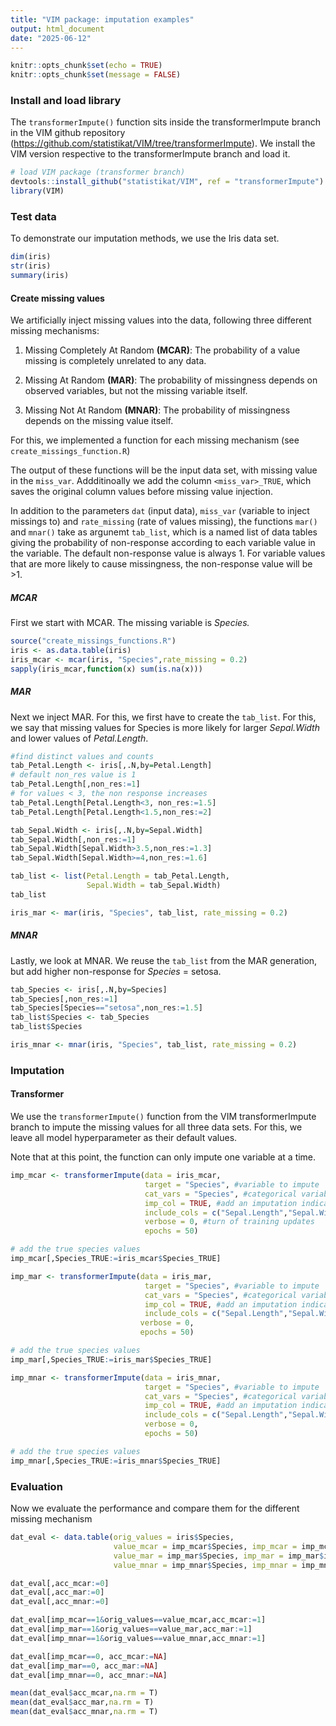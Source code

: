 ```yaml
---
title: "VIM package: imputation examples"
output: html_document
date: "2025-06-12"
---
```


```r
knitr::opts_chunk$set(echo = TRUE)
knitr::opts_chunk$set(message = FALSE)
```

### Install and load library

The `transformerImpute()` function sits inside the transformerImpute branch in the VIM github repository (<https://github.com/statistikat/VIM/tree/transformerImpute>). We install the VIM version respective to the transformerImpute branch and load it.

```r
# load VIM package (transformer branch)
devtools::install_github("statistikat/VIM", ref = "transformerImpute")
library(VIM)
```

### Test data

To demonstrate our imputation methods, we use the Iris data set.

```r
dim(iris)
str(iris)
summary(iris)
```

#### Create missing values

We artificially inject missing values into the data, following three different missing mechanisms:

1.  Missing Completely At Random **(MCAR)**: The probability of a value missing is completely unrelated to any data.

2.  Missing At Random **(MAR)**: The probability of missingness depends on observed variables, but not the missing variable itself.

3.  Missing Not At Random **(MNAR)**: The probability of missingness depends on the missing value itself.

For this, we implemented a function for each missing mechanism (see `create_missings_function.R`)

The output of these functions will be the input data set, with missing value in the `miss_var`. Addditinoally we add the column `<miss_var>_TRUE`, which saves the original column values before missing value injection.

In addition to the parameters `dat` (input data), `miss_var` (variable to inject missings to) and `rate_missing` (rate of values missing), the functions `mar()` and `mnar()` take as argunemt `tab_list`, which is a named list of data tables giving the probability of non-response according to each variable value in the variable. The default non-response value is always 1. For variable values that are more likely to cause missingness, the non-response value will be \>1.

##### MCAR

First we start with MCAR. The missing variable is *Species.*

```r
source("create_missings_functions.R")
iris <- as.data.table(iris)
iris_mcar <- mcar(iris, "Species",rate_missing = 0.2)
sapply(iris_mcar,function(x) sum(is.na(x)))
```

##### MAR

Next we inject MAR. For this, we first have to create the `tab_list`. For this, we say that missing values for Species is more likely for larger *Sepal.Width* and lower values of *Petal.Length*.

```r
#find distinct values and counts
tab_Petal.Length <- iris[,.N,by=Petal.Length]
# default non_res value is 1
tab_Petal.Length[,non_res:=1]
# for values < 3, the non response increases
tab_Petal.Length[Petal.Length<3, non_res:=1.5]
tab_Petal.Length[Petal.Length<1.5,non_res:=2]

tab_Sepal.Width <- iris[,.N,by=Sepal.Width]
tab_Sepal.Width[,non_res:=1]
tab_Sepal.Width[Sepal.Width>3.5,non_res:=1.3]
tab_Sepal.Width[Sepal.Width>=4,non_res:=1.6]

tab_list <- list(Petal.Length = tab_Petal.Length,
                 Sepal.Width = tab_Sepal.Width)
tab_list
```

```r
iris_mar <- mar(iris, "Species", tab_list, rate_missing = 0.2)
```

##### MNAR

Lastly, we look at MNAR. We reuse the `tab_list` from the MAR generation, but add higher non-response for *Species* = setosa.

```r
tab_Species <- iris[,.N,by=Species]
tab_Species[,non_res:=1]
tab_Species[Species=="setosa",non_res:=1.5]
tab_list$Species <- tab_Species
tab_list$Species
```

```r
iris_mnar <- mnar(iris, "Species", tab_list, rate_missing = 0.2)
```

### Imputation

#### Transformer

We use the `transformerImpute()` function from the VIM transformerImpute branch to impute the missing values for all three data sets. For this, we leave all model hyperparameter as their default values.

Note that at this point, the function can only impute one variable at a time.

```r
imp_mcar <- transformerImpute(data = iris_mcar,
                              target = "Species", #variable to impute
                              cat_vars = "Species", #categorical variables
                              imp_col = TRUE, #add an imputation indicator column
                              include_cols = c("Sepal.Length","Sepal.Width","Petal.Length", "Petal.Width","Species"),
                              verbose = 0, #turn of training updates
                              epochs = 50)

# add the true species values
imp_mcar[,Species_TRUE:=iris_mcar$Species_TRUE]
```

```r
imp_mar <- transformerImpute(data = iris_mar,
                              target = "Species", #variable to impute
                              cat_vars = "Species", #categorical variables
                              imp_col = TRUE, #add an imputation indicator column
                              include_cols = c("Sepal.Length","Sepal.Width","Petal.Length", "Petal.Width","Species"),
                             verbose = 0,
                             epochs = 50)

# add the true species values
imp_mar[,Species_TRUE:=iris_mar$Species_TRUE]
```

```r
imp_mnar <- transformerImpute(data = iris_mnar,
                              target = "Species", #variable to impute
                              cat_vars = "Species", #categorical variables
                              imp_col = TRUE, #add an imputation indicator column
                              include_cols = c("Sepal.Length","Sepal.Width","Petal.Length", "Petal.Width","Species"),
                              verbose = 0,
                              epochs = 50)

# add the true species values
imp_mnar[,Species_TRUE:=iris_mnar$Species_TRUE]
```

### Evaluation
Now we evaluate the performance and compare them for the different missing mechanism 
```r
dat_eval <- data.table(orig_values = iris$Species, 
                       value_mcar = imp_mcar$Species, imp_mcar = imp_mcar$imp,
                       value_mar = imp_mar$Species, imp_mar = imp_mar$imp,
                       value_mnar = imp_mnar$Species, imp_mnar = imp_mnar$imp)

dat_eval[,acc_mcar:=0]
dat_eval[,acc_mar:=0]
dat_eval[,acc_mnar:=0]

dat_eval[imp_mcar==1&orig_values==value_mcar,acc_mcar:=1]
dat_eval[imp_mar==1&orig_values==value_mar,acc_mar:=1]
dat_eval[imp_mnar==1&orig_values==value_mnar,acc_mnar:=1]

dat_eval[imp_mcar==0, acc_mcar:=NA]
dat_eval[imp_mar==0, acc_mar:=NA]
dat_eval[imp_mnar==0, acc_mnar:=NA]

mean(dat_eval$acc_mcar,na.rm = T)
mean(dat_eval$acc_mar,na.rm = T)
mean(dat_eval$acc_mnar,na.rm = T)
```






